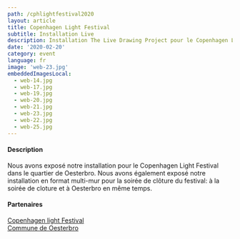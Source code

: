 ```yaml
---
path: /cphlightfestival2020
layout: article
title: Copenhagen Light Festival
subtitle: Installation Live
description: Installation The Live Drawing Project pour le Copenhagen Light Festival au Danemark
date: '2020-02-20'
category: event
language: fr
image: 'web-23.jpg'
embeddedImagesLocal:
  - web-14.jpg
  - web-17.jpg
  - web-19.jpg
  - web-20.jpg
  - web-21.jpg
  - web-23.jpg
  - web-22.jpg
  - web-25.jpg
---
```


#### Description

Nous avons exposé notre installation pour le Copenhagen Light Festival dans le quartier de Oesterbro. Nous avons également exposé notre installation en format multi-mur pour la soirée de clôture du festival: à la soirée de cloture et à Oesterbro en même temps.

#### Partenaires

[Copenhagen light Festival](https://copenhagenlightfestival.org/)  
[Commune de Oesterbro](https://kk.dk/)

<ImageGrid props={props}/>
